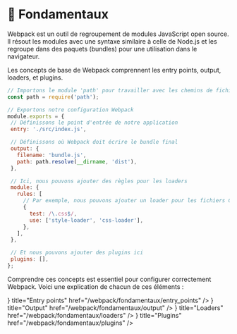 
# 🧩 Fondamentaux

Webpack est un outil de regroupement de modules JavaScript open source. Il résout les modules avec une syntaxe similaire à celle de Node.js et les regroupe dans des paquets (bundles) pour une utilisation dans le navigateur.

Les concepts de base de Webpack comprennent les entry points, output, loaders, et plugins. 

```javascript copy
// Importons le module 'path' pour travailler avec les chemins de fichiers
const path = require('path');

// Exportons notre configuration Webpack
module.exports = {
 // Définissons le point d'entrée de notre application
 entry: './src/index.js',

 // Définissons où Webpack doit écrire le bundle final
 output: {
   filename: 'bundle.js',
   path: path.resolve(__dirname, 'dist'),
 },

 // Ici, nous pouvons ajouter des règles pour les loaders
 module: {
   rules: [
     // Par exemple, nous pouvons ajouter un loader pour les fichiers CSS
     {
       test: /\.css$/,
       use: ['style-loader', 'css-loader'],
     },
   ],
 },

 // Et nous pouvons ajouter des plugins ici
 plugins: [],
};
```

Comprendre ces concepts est essentiel pour configurer correctement Webpack. Voici une explication de chacun de ces éléments :

<Cards>
  <Cards.Card icon={<ArrowDownToDot />} title="Entry points" href="/webpack/fondamentaux/entry_points" />
  <Cards.Card icon={<ArrowUpFromDot />} title="Output" href="/webpack/fondamentaux/output" />
  <Cards.Card icon={<HardDriveDownload />} title="Loaders" href="/webpack/fondamentaux/loaders" />
  <Cards.Card icon={<Blocks />} title="Plugins" href="/webpack/fondamentaux/plugins" />
</Cards>